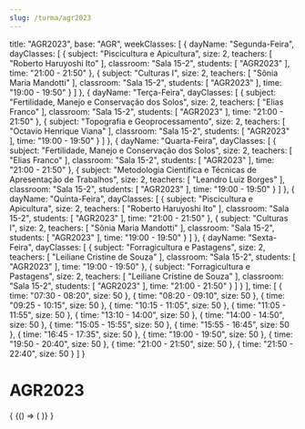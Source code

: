 ```yaml
---
slug: /turma/agr2023
---
```

  title: "AGR2023",
  base: "AGR",
  weekClasses: [
    {
      dayName: "Segunda-Feira",
      dayClasses: [
        {
          subject: "Piscicultura e Apicultura",
          size: 2,
          teachers: [
            "Roberto Haruyoshi Ito"
          ],
          classroom: "Sala 15-2",
          students: [
            "AGR2023"
          ],
          time: "21:00 - 21:50"
        },
        {
          subject: "Culturas I",
          size: 2,
          teachers: [
            "Sônia Maria Mandotti"
          ],
          classroom: "Sala 15-2",
          students: [
            "AGR2023"
          ],
          time: "19:00 - 19:50"
        }
      ]
    },
    {
      dayName: "Terça-Feira",
      dayClasses: [
        {
          subject: "Fertilidade, Manejo e Conservação dos Solos",
          size: 2,
          teachers: [
            "Elias Franco"
          ],
          classroom: "Sala 15-2",
          students: [
            "AGR2023"
          ],
          time: "21:00 - 21:50"
        },
        {
          subject: "Topografia e Geoprocessamento",
          size: 2,
          teachers: [
            "Octavio Henrique Viana"
          ],
          classroom: "Sala 15-2",
          students: [
            "AGR2023"
          ],
          time: "19:00 - 19:50"
        }
      ]
    },
    {
      dayName: "Quarta-Feira",
      dayClasses: [
        {
          subject: "Fertilidade, Manejo e Conservação dos Solos",
          size: 2,
          teachers: [
            "Elias Franco"
          ],
          classroom: "Sala 15-2",
          students: [
            "AGR2023"
          ],
          time: "21:00 - 21:50"
        },
        {
          subject: "Metodologia Científica e Técnicas de Apresentação de Trabalhos",
          size: 2,
          teachers: [
            "Leandro Luiz Borges"
          ],
          classroom: "Sala 15-2",
          students: [
            "AGR2023"
          ],
          time: "19:00 - 19:50"
        }
      ]
    },
    {
      dayName: "Quinta-Feira",
      dayClasses: [
        {
          subject: "Piscicultura e Apicultura",
          size: 2,
          teachers: [
            "Roberto Haruyoshi Ito"
          ],
          classroom: "Sala 15-2",
          students: [
            "AGR2023"
          ],
          time: "21:00 - 21:50"
        },
        {
          subject: "Culturas I",
          size: 2,
          teachers: [
            "Sônia Maria Mandotti"
          ],
          classroom: "Sala 15-2",
          students: [
            "AGR2023"
          ],
          time: "19:00 - 19:50"
        }
      ]
    },
    {
      dayName: "Sexta-Feira",
      dayClasses: [
        {
          subject: "Forragicultura e Pastagens",
          size: 2,
          teachers: [
            "Leiliane Cristine de Souza"
          ],
          classroom: "Sala 15-2",
          students: [
            "AGR2023"
          ],
          time: "19:00 - 19:50"
        },
        {
          subject: "Forragicultura e Pastagens",
          size: 2,
          teachers: [
            "Leiliane Cristine de Souza"
          ],
          classroom: "Sala 15-2",
          students: [
            "AGR2023"
          ],
          time: "21:00 - 21:50"
        }
      ]
    }
  ],
  time: [
    {
      time: "07:30 - 08:20",
      size: 50
    },
    {
      time: "08:20 - 09:10",
      size: 50
    },
    {
      time: "09:25 - 10:15",
      size: 50
    },
    {
      time: "10:15 - 11:05",
      size: 50
    },
    {
      time: "11:05 - 11:55",
      size: 50
    },
    {
      time: "13:10 - 14:00",
      size: 50
    },
    {
      time: "14:00 - 14:50",
      size: 50
    },
    {
      time: "15:05 - 15:55",
      size: 50
    },
    {
      time: "15:55 - 16:45",
      size: 50
    },
    {
      time: "16:45 - 17:35",
      size: 50
    },
    {
      time: "19:00 - 19:50",
      size: 50
    },
    {
      time: "19:50 - 20:40",
      size: 50
    },
    {
      time: "21:00 - 21:50",
      size: 50
    },
    {
      time: "21:50 - 22:40",
      size: 50
    }
  ]
}

# AGR2023

<div>
  {
    <BrowserOnly>
      {() => (
        <Grid
          title={data.title}
          weekClasses={data.weekClasses}
          time={data.time}
        />
      )}
    </BrowserOnly>
  }
</div>
